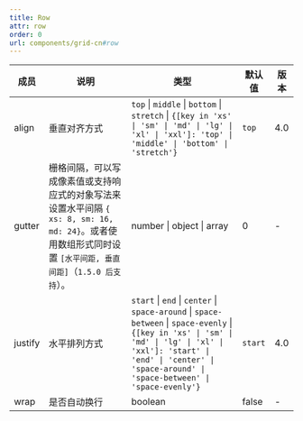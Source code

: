 ```yaml
---
title: Row
attr: row
order: 0
url: components/grid-cn#row
---
```



| 成员 | 说明 | 类型 | 默认值 | 版本 |
| --- | --- | --- | --- | --- |
| align | 垂直对齐方式 | `top` \| `middle` \| `bottom` \| `stretch` \| `{[key in 'xs' \| 'sm' \| 'md' \| 'lg' \| 'xl' \| 'xxl']: 'top' \| 'middle' \| 'bottom' \| 'stretch'}` | `top` | 4.0 |
| gutter | 栅格间隔，可以写成像素值或支持响应式的对象写法来设置水平间隔 `{ xs: 8, sm: 16, md: 24}`。或者使用数组形式同时设置 `[水平间距, 垂直间距]`（`1.5.0 后支持`）。 | number \| object \| array | 0 | - |
| justify | 水平排列方式 | `start` \| `end` \| `center` \| `space-around` \| `space-between` \| `space-evenly` \| `{[key in 'xs' \| 'sm' \| 'md' \| 'lg' \| 'xl' \| 'xxl']: 'start' \| 'end' \| 'center' \| 'space-around' \| 'space-between' \| 'space-evenly'}` | `start` |  4.0 |
| wrap | 是否自动换行 | boolean | false | - |

